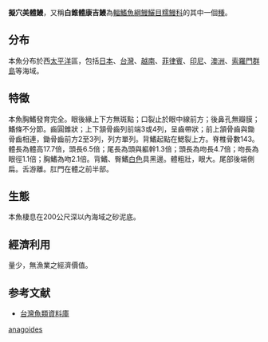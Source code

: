 {{Speciesbox
| name = 擬穴美體鰻
| status = LC
| status_system = iucn3.1
| genus = Ariosoma
| species = anagoides
| authority = [[Bleeker|Bleeker]], 1853
}}

'''擬穴美體鰻'''，又稱'''白錐體康吉鰻'''為[[輻鰭魚綱|輻鰭魚綱]][[鰻鱺目|鰻鱺目]][[糯鰻科|糯鰻科]]的其中一個[[種|種]]。

==分布==
本魚分布於西[[太平洋|太平洋]]區，包括[[日本|日本]]、[[台灣|台灣]]、[[越南|越南]]、[[菲律賓|菲律賓]]、[[印尼|印尼]]、[[澳洲|澳洲]]、[[索羅門群島|索羅門群島]]等海域。

==特徵==
本魚胸鰭發育完全。眼後緣上下方無斑點；口裂止於眼中線前方；後鼻孔無瓣膜；鰭條不分節。齒圓錐狀；上下頷骨齒列前端3或4列，呈齒帶狀；前上頷骨齒與鋤骨齒相連，鋤骨齒前方2至3列，列方單列。背鰭起點在鰓裂上方。脊椎骨數143。體長為體高17.7倍，頭長6.5倍；尾長為頭與軀幹1.3倍；頭長為吻長4.7倍；吻長為眼徑1.1倍；胸鰭為吻2.1倍。背鰭、臀鰭[[白色|白色]]具黑邊。體粗壯，眼大。尾部後端側扁。舌游離。肛門在體之前半部。

==生態==
本魚棲息在200公尺深以內海域之砂泥底。

==經濟利用==
量少，無漁業之經濟價值。

==参考文献==
*[http://fishdb.sinica.edu.tw/ 台灣魚類資料庫] {{Wayback|url=http://fishdb.sinica.edu.tw/ |date=20160304193340 }}

[[Category:美體鰻屬|anagoides]]